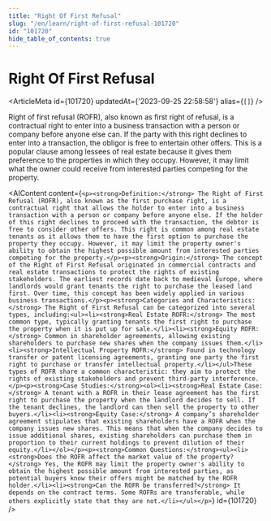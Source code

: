 ```yaml
---
title: "Right Of First Refusal"
slug: "/en/learn/right-of-first-refusal-101720"
id: "101720"
hide_table_of_contents: true
---
```



# Right Of First Refusal

<ArticleMeta id={101720} updatedAt={'2023-09-25 22:58:58'} alias={`[]`} />
<div className='border-solid border-b border-t-0 my-4 border-[var(--ifm-color-gray-300)]' />

Right of first refusal (ROFR), also known as first right of refusal, is a contractual right to enter into a business transaction with a person or company before anyone else can. If the party with this right declines to enter into a transaction, the obligor is free to entertain other offers. This is a popular clause among lessees of real estate because it gives them preference to the properties in which they occupy. However, it may limit what the owner could receive from interested parties competing for the property.

<AIContent content={`<p><strong>Definition:</strong> The Right of First Refusal (ROFR), also known as the first purchase right, is a contractual right that allows the holder to enter into a business transaction with a person or company before anyone else. If the holder of this right declines to proceed with the transaction, the debtor is free to consider other offers. This right is common among real estate tenants as it allows them to have the first option to purchase the property they occupy. However, it may limit the property owner's ability to obtain the highest possible amount from interested parties competing for the property.</p><p><strong>Origin:</strong> The concept of the Right of First Refusal originated in commercial contracts and real estate transactions to protect the rights of existing stakeholders. The earliest records date back to medieval Europe, where landlords would grant tenants the right to purchase the leased land first. Over time, this concept has been widely applied in various business transactions.</p><p><strong>Categories and Characteristics:</strong> The Right of First Refusal can be categorized into several types, including:<ul><li><strong>Real Estate ROFR:</strong> The most common type, typically granting tenants the first right to purchase the property when it is put up for sale.</li><li><strong>Equity ROFR:</strong> Common in shareholder agreements, allowing existing shareholders to purchase new shares when the company issues them.</li><li><strong>Intellectual Property ROFR:</strong> Found in technology transfer or patent licensing agreements, granting one party the first right to purchase or transfer intellectual property.</li></ul>These types of ROFR share a common characteristic: they aim to protect the rights of existing stakeholders and prevent third-party interference.</p><p><strong>Case Studies:</strong><ol><li><strong>Real Estate Case:</strong> A tenant with a ROFR in their lease agreement has the first right to purchase the property when the landlord decides to sell. If the tenant declines, the landlord can then sell the property to other buyers.</li><li><strong>Equity Case:</strong> A company’s shareholder agreement stipulates that existing shareholders have a ROFR when the company issues new shares. This means that when the company decides to issue additional shares, existing shareholders can purchase them in proportion to their current holdings to prevent dilution of their equity.</li></ol></p><p><strong>Common Questions:</strong><ul><li><strong>Does the ROFR affect the market value of the property?</strong> Yes, the ROFR may limit the property owner's ability to obtain the highest possible amount from interested parties, as potential buyers know their offers might be matched by the ROFR holder.</li><li><strong>Can the ROFR be transferred?</strong> It depends on the contract terms. Some ROFRs are transferable, while others explicitly state that they are not.</li></ul></p>`} id={101720} />
